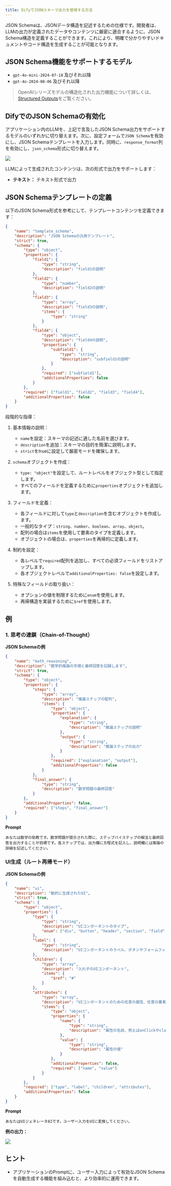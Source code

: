 ```yaml
---
title: DifyでJSONスキーマ出力を使用する方法
---
```



JSON Schemaは、JSONデータ構造を記述するための仕様です。開発者は、LLMの出力が定義されたデータやコンテンツに厳密に適合するように、JSON Schema構造を定義することができます。これにより、明確で分かりやすいドキュメントやコード構造を生成することが可能となります。

## JSON Schema機能をサポートするモデル

- `gpt-4o-mini-2024-07-18` 及びそれ以降
- `gpt-4o-2024-08-06` 及びそれ以降

> OpenAIシリーズモデルの構造化された出力機能について詳しくは、[Structured Outputs](https://platform.openai.com/docs/guides/structured-outputs/introduction)をご覧ください。

## DifyでのJSON Schemaの有効化

アプリケーション内のLLMを、上記で言及したJSON Schema出力をサポートするモデルのいずれかに切り替えます。次に、設定フォームで`JSON Schema`を有効にし、JSON Schemaテンプレートを入力します。同時に、`response_format`列を有効にし、`json_schema`形式に切り替えます。

![](../../../img/learn-more-json-schema.png)

LLMによって生成されたコンテンツは、次の形式で出力をサポートします：

- **テキスト：** テキスト形式で出力

## JSON Schemaテンプレートの定義

以下のJSON Schema形式を参考にして、テンプレートコンテンツを定義できます：

```json
{
    "name": "template_schema",
    "description": "JSON Schemaの汎用テンプレート",
    "strict": true,
    "schema": {
        "type": "object",
        "properties": {
            "field1": {
                "type": "string",
                "description": "field1の説明"
            },
            "field2": {
                "type": "number",
                "description": "field2の説明"
            },
            "field3": {
                "type": "array",
                "description": "field3の説明",
                "items": {
                    "type": "string"
                }
            },
            "field4": {
                "type": "object",
                "description": "field4の説明",
                "properties": {
                    "subfield1": {
                        "type": "string",
                        "description": "subfield1の説明"
                    }
                },
                "required": ["subfield1"],
                "additionalProperties": false
            }
        },
        "required": ["field1", "field2", "field3", "field4"],
        "additionalProperties": false
    }
}
```

段階的な指導：

1. 基本情報の説明：
   - `name`を設定：スキーマの記述に適した名前を選びます。
   - `description`を追加：スキーマの目的を簡潔に説明します。
   - `strict`をtrueに設定して厳密モードを確保します。

2. `schema`オブジェクトを作成：
   - `type: "object"`を設定して、ルートレベルをオブジェクト型として指定します。
   - すべてのフィールドを定義するために`properties`オブジェクトを追加します。

3. フィールドを定義：
   - 各フィールドに対して`type`と`description`を含むオブジェクトを作成します。
   - 一般的なタイプ：`string`、`number`、`boolean`、`array`、`object`。
   - 配列の場合は`items`を使用して要素のタイプを定義します。
   - オブジェクトの場合は、`properties`を再帰的に定義します。

4. 制約を設定：
   - 各レベルで`required`配列を追加し、すべての必須フィールドをリストアップします。
   - 各オブジェクトレベルで`additionalProperties: false`を設定します。

5. 特殊なフィールドの取り扱い：
   - オプションの値を制限するために`enum`を使用します。
   - 再帰構造を実装するために`$ref`を使用します。

## 例

### 1. 思考の連鎖（Chain-of-Thought）

**JSON Schemaの例**

```json
{
    "name": "math_reasoning",
    "description": "数学的推論の手順と最終回答を記録します",
    "strict": true,
    "schema": {
        "type": "object",
        "properties": {
            "steps": {
                "type": "array",
                "description": "推論ステップの配列",
                "items": {
                    "type": "object",
                    "properties": {
                        "explanation": {
                            "type": "string",
                            "description": "推論ステップの説明"
                        },
                        "output": {
                            "type": "string",
                            "description": "推論ステップの出力"
                        }
                    },
                    "required": ["explanation", "output"],
                    "additionalProperties": false
                }
            },
            "final_answer": {
                "type": "string",
                "description": "数学問題の最終回答"
            }
        },
        "additionalProperties": false,
        "required": ["steps", "final_answer"]
    }
}
```

**Prompt**

```text
あなたは数学の助教です。数学問題が提示された際に、ステップバイステップの解法と最終回答を出力することが目標です。各ステップでは、出力欄に方程式を記入し、説明欄には推論の詳細を記述してください。
```

### UI生成（ルート再帰モード）

**JSON Schemaの例**

```json
{
    "name": "ui",
    "description": "動的に生成されたUI",
    "strict": true,
    "schema": {
        "type": "object",
        "properties": {
            "type": {
                "type": "string",
                "description": "UIコンポーネントのタイプ",
                "enum": ["div", "button", "header", "section", "field", "form"]
            },
            "label": {
                "type": "string",
                "description": "UIコンポーネントのラベル、ボタンやフォームフィールドに使用"
            },
            "children": {
                "type": "array",
                "description": "入れ子のUIコンポーネント",
                "items": {
                    "$ref": "#"
                }
            },
            "attributes": {
                "type": "array",
                "description": "UIコンポーネントのための任意の属性、任意の要素に適しています",
                "items": {
                    "type": "object",
                    "properties": {
                        "name": {
                            "type": "string",
                            "description": "属性の名前、例えばonClickやclassName"
                        },
                        "value": {
                            "type": "string",
                            "description": "属性の値"
                        }
                    },
                    "additionalProperties": false,
                    "required": ["name", "value"]
                }
            }
        },
        "required": ["type", "label", "children", "attributes"],
        "additionalProperties": false
    }
}
```

**Prompt**

```text
あなたはUIジェネレータAIです。ユーザー入力をUIに変換してください。
```

**例の出力：**

![](../../img/best-practice-json-schema-ui-example.png)

## ヒント

- アプリケーションのPromptに、ユーザー入力によって有効なJSON Schemaを自動生成する機能を組み込むと、より効率的に運用できます。